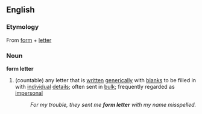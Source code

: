 ==English==
===Etymology===
From [[form]] + [[letter]]
===Noun===
'''form letter'''
#(countable) any letter that is [[written]] [[generically]] with [[blank]]s to be filled in with [[individual]] [[detail]]s; often sent in [[bulk]]; frequently regarded as [[impersonal]]
#:''For my trouble, they sent me '''form letter''' with my name misspelled.''